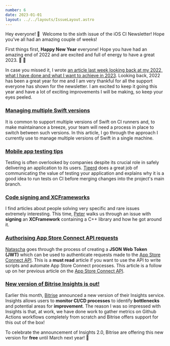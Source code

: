 ```yaml
---
number: 6
date: 2023-01-01
layout: ../../layouts/IssueLayout.astro
---
```


Hey everyone! 👋  Welcome to the sixth issue of the iOS CI Newsletter! Hope you’ve all had an amazing couple of weeks!

First things first, **Happy New Year** everyone! Hope you have had an amazing end of 2022 and are excited and full of energy to have a great 2023. 🍾 🎉

In case you missed it, I wrote [an article last week looking back at my 2022, what I have done and what I want to achieve in 2023](https://www.polpiella.dev/looking-back-at-my-2022). Looking back, 2022 has been a great year for me and I am very thankful for all the support everyone has shown for the newsletter. I am excited to keep it going this year and have a lot of exciting improvements I will be making, so keep your eyes peeled.

### [Managing multiple Swift versions](https://www.polpiella.dev/managing-multiple-swift-versions-locally/)

It is common to support multiple versions of Swift on CI runners and, to make maintainance a breeze, your team will need a process in place to switch between such versions. In this article, I go through the approach I currently use to manage multiple versions of Swift in a single machine.

### [Mobile app testing tips](https://swiftindepth.com/articles/mobile_testing_challenges/)

Testing is often overlooked by companies despite its crucial role in safely delivering an application to its users. [Tjeerd](https://twitter.com/tjeerdintveen) does a great job of communicating the value of testing your application and explains why it is a good idea to run tests on CI before merging changes into the project's main branch.

### [Code signing and XCFrameworks](https://mtldoc.com/swift/2022/12/23/xcframework-code-signing)

I find articles about people solving very specific and rare issues extremely interesting. This time, [Peter](https://twitter.com/petertretyakov) walks us through an issue with **signing** an **XCFramework** containing a C++ library and how he got around it.

### [Authorising App Store Connect API requests](https://tanaschita.com/20221226-authorizing-app-store-connect-api-requests/)

[Natascha](https://twitter.com/tanaschita) goes through the process of creating a **JSON Web Token (JWT)** which can be used to authenticate requests made to the [App Store Connect API](https://developer.apple.com/documentation/appstoreconnectapi). This is a **must read** article if you want to use the API to write scripts and automate App Store Connect processes. This article is a follow up on her previous article on the [App Store Connect API](https://tanaschita.com/20221128-app-store-connect-api-quide).

### [New version of Bitrise Insights is out!](https://bitrise.io/blog/post/insights-v2-is-here-and-heres-what-to-expect)

Earlier this month, [Bitrise](https://twitter.com/bitrise) announced a new version of their Insights service. Insights allows users to **monitor CI/CD processes** to identify **bottlenecks** and potential areas for **improvement**. The reason I was so impressed with Insights is that, at work, we have done work to gather metrics on Github Actions workflows completely from scratch and Bitrise offers support for this out of the box!

To celebrate the announcement of Insights 2.0, Bitrise are offering this new version for **free** until March next year! 🎉
